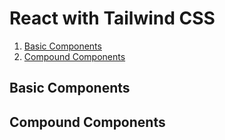 
# React with Tailwind CSS

1. [Basic Components](#basic-components)
2. [Compound Components](#compound-components)

## Basic Components

<StackBlitz
  dir="examples/react-with-tailwindcss"
  file="src/components/button/button.tsx"
/>

## Compound Components

<StackBlitz
  dir="examples/react-with-tailwindcss-compound"
  file="src/components/nav/nav.tsx"
/>
